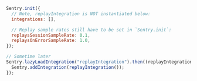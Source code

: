 ```javascript {filename: main.ts} {3, 7-8}
Sentry.init({
  // Note, replayIntegration is NOT instantiated below:
  integrations: [],

  // Replay sample rates still have to be set in `Sentry.init`:
  replaysSessionSampleRate: 0.1,
  replaysOnErrorSampleRate: 1.0,
});

// Sometime later
Sentry.lazyLoadIntegration("replayIntegration").then((replayIntegration) => {
  Sentry.addIntegration(replayIntegration());
});
```
